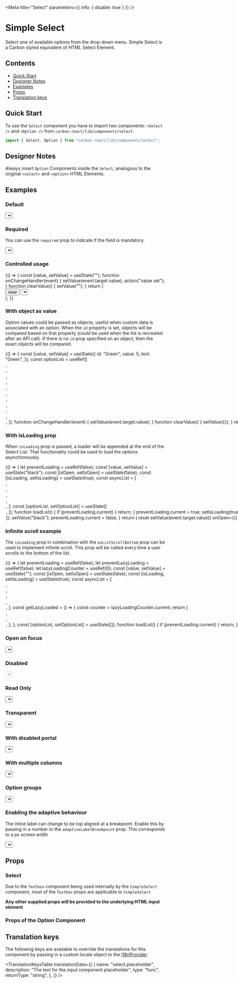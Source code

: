

<Meta title="Select" parameters={{ info: { disable: true } }} />

# Simple Select

Select one of available options from the drop-down menu. Simple Select is a Carbon styled equivalent of HTML Select Element.

## Contents

- [Quick Start](#quick-start)
- [Designer Notes](#designer-notes)
- [Examples](#examples)
- [Props](#props)
- [Translation keys](#translation-keys)

## Quick Start

To use the `Select` component you have to import two components: `<Select />` and `<Option />`
from `carbon-react/lib/components/select`.

```javascript
import { Select, Option } from "carbon-react/lib/components/select";
```

## Designer Notes

Always insert `Option` Components inside the `Select`, analogous to the original `<select>` and `<option>` HTML Elements.

## Examples

### Default

<Preview>
  <Story name="default">
    <Select
      name="simple"
      id="simple"
      label="label"
      labelInline
      onOpen={action("onOpen")}
      onChange={action("onChange", { depth: 2 })}
      onClick={action("onClick", { depth: 2 })}
      onFocus={action("onFocus", { depth: 2 })}
      onBlur={action("onBlur", { depth: 2 })}
      onKeyDown={action("onKeyDown", { depth: 2 })}
    >
      <Option text="Amber" value="1" />
      <Option text="Black" value="2" />
      <Option text="Blue" value="3" />
      <Option text="Brown" value="4" />
      <Option text="Green" value="5" />
      <Option text="Orange" value="6" />
      <Option text="Pink" value="7" />
      <Option text="Purple" value="8" />
      <Option text="Red" value="9" />
      <Option text="White" value="10" />
      <Option text="Yellow" value="11" />
    </Select>
  </Story>
</Preview>

### Required

You can use the `required` prop to indicate if the field is mandatory.

<Preview>
  <Story name="required">
    <Select
      name="required-select"
      id="required-select"
      label="Foreground Color"
      required
    >
      <Option text="Amber" value="1" />
      <Option text="Black" value="2" />
      <Option text="Blue" value="3" />
      <Option text="Brown" value="4" />
      <Option text="Green" value="5" />
      <Option text="Orange" value="6" />
      <Option text="Pink" value="7" />
      <Option text="Purple" value="8" />
      <Option text="Red" value="9" />
      <Option text="White" value="10" />
      <Option text="Yellow" value="11" />
    </Select>
  </Story>
</Preview>

### Controlled usage

<Preview>
  <Story name="controlled" parameters={{ chromatic: { disable: true } }}>
    {() => {
      const [value, setValue] = useState("");
      function onChangeHandler(event) {
        setValue(event.target.value);
        action("value set");
      }
      function clearValue() {
        setValue("");
      }
      return (
        <div>
          <Button onClick={clearValue} mb={2}>
            clear
          </Button>
          <Select
            id="controlled"
            name="controlled"
            value={value}
            onChange={onChangeHandler}
          >
            <Option text="Amber" value="1" />
            <Option text="Black" value="2" />
            <Option text="Blue" value="3" />
            <Option text="Brown" value="4" />
            <Option text="Green" value="5" />
            <Option text="Orange" value="6" />
            <Option text="Pink" value="7" />
            <Option text="Purple" value="8" />
            <Option text="Red" value="9" />
            <Option text="White" value="10" />
            <Option text="Yellow" value="11" />
          </Select>
        </div>
      );
    }}
  </Story>
</Preview>

### With object as value

Option values could be passed as objects, useful when custom data is associated with an option.
When the `id` property is set, objects will be compared based on that property (could be used when the list is recreated after an API call).
If there is no `id` prop specified on an object, then the exact objects will be compared.

<Preview>
  <Story
    name="with object as value"
    parameters={{ chromatic: { disable: true } }}
  >
    {() => {
      const [value, setValue] = useState({
        id: "Green",
        value: 5,
        text: "Green",
      });
      const optionList = useRef([
        <Option
          text="Amber"
          key="Amber"
          value={{ id: "Amber", value: 1, text: "Amber" }}
        />,
        <Option
          text="Black"
          key="Black"
          value={{ id: "Black", value: 2, text: "Black" }}
        />,
        <Option
          text="Blue"
          key="Blue"
          value={{ id: "Blue", value: 3, text: "Blue" }}
        />,
        <Option
          text="Brown"
          key="Brown"
          value={{ id: "Brown", value: 4, text: "Brown" }}
        />,
        <Option
          text="Green"
          key="Green"
          value={{ id: "Green", value: 5, text: "Green" }}
        />,
        <Option
          text="Orange"
          key="Orange"
          value={{ id: "Orange", value: 6, text: "Orange" }}
        />,
        <Option
          text="Pink"
          key="Pink"
          value={{ id: "Pink", value: 7, text: "Pink" }}
        />,
        <Option
          text="Purple"
          key="Purple"
          value={{ id: "Purple", value: 8, text: "Purple" }}
        />,
        <Option
          text="Red"
          key="Red"
          value={{ id: "Red", value: 9, text: "Red" }}
        />,
        <Option
          text="White"
          key="White"
          value={{ id: "White", value: 10, text: "White" }}
        />,
        <Option
          text="Yellow"
          key="Yellow"
          value={{ id: "Yellow", value: 11, text: "Yellow" }}
        />,
      ]);
      function onChangeHandler(event) {
        setValue(event.target.value);
      }
      function clearValue() {
        setValue({});
      }
      return (
        <div>
          <Button onClick={clearValue} mb={2}>
            clear
          </Button>
          <Select
            id="with-object"
            name="with-object"
            value={value}
            onChange={onChangeHandler}
          >
            {optionList.current}
          </Select>
        </div>
      );
    }}
  </Story>
</Preview>

### With isLoading prop

When `isLoading` prop is passed, a loader will be appended at the end of the Select List. That functionality could be used to load the options asynchronously.

<Preview>
  <Story
    name="with isLoading prop"
    parameters={{ chromatic: { disable: true } }}
  >
    {() => {
      let preventLoading = useRef(false);
      const [value, setValue] = useState("black");
      const [isOpen, setIsOpen] = useState(false);
      const [isLoading, setIsLoading] = useState(true);
      const asyncList = [
        <Option text="Amber" value="amber" key="Amber" />,
        <Option text="Black" value="black" key="Black" />,
        <Option text="Blue" value="blue" key="Blue" />,
        <Option text="Brown" value="brown" key="Brown" />,
        <Option text="Green" value="green" key="Green" />,
      ];
      const [optionList, setOptionList] = useState([
        <Option text="Black" value="black" key="Black" />,
      ]);
      function loadList() {
        if (preventLoading.current) {
          return;
        }
        preventLoading.current = true;
        setIsLoading(true);
        setTimeout(() => {
          setIsLoading(false);
          setOptionList(asyncList);
        }, 2000);
      }
      function clearData() {
        setOptionList([<Option text="Black" value="black" key="Black" />]);
        setValue("black");
        preventLoading.current = false;
      }
      return (
        <div>
          <Button onClick={clearData} mb={2}>
            reset
          </Button>
          <Select
            name="isLoading"
            id="isLoading"
            label="label"
            value={value}
            onChange={(event) => setValue(event.target.value)}
            onOpen={() => loadList()}
            isLoading={isLoading}
          >
            {optionList}
          </Select>
        </div>
      );
    }}
  </Story>
</Preview>

### Infinite scroll example

The `isLoading` prop in combination with the `onListScrollBottom` prop can be used to implement infinite scroll.
This prop will be called every time a user scrolls to the bottom of the list.

<Preview>
  <Story
    name="with infinite scroll"
    parameters={{ chromatic: { disable: true } }}
  >
    {() => {
      let preventLoading = useRef(false);
      let preventLazyLoading = useRef(false);
      let lazyLoadingCounter = useRef(0);
      const [value, setValue] = useState("");
      const [isOpen, setIsOpen] = useState(false);
      const [isLoading, setIsLoading] = useState(true);
      const asyncList = [
        <Option text="Amber" value="amber" key="Amber" />,
        <Option text="Black" value="black" key="Black" />,
        <Option text="Blue" value="blue" key="Blue" />,
        <Option text="Brown" value="brown" key="Brown" />,
        <Option text="Green" value="green" key="Green" />,
      ];
      const getLazyLoaded = () => {
        const counter = lazyLoadingCounter.current;
        return [
          <Option
            text={`Lazy Loaded A${counter}`}
            value={`lazyA${counter}`}
            key={`lazyA${counter}`}
          />,
          <Option
            text={`Lazy Loaded B${counter}`}
            value={`lazyB${counter}`}
            key={`lazyB${counter}`}
          />,
          <Option
            text={`Lazy Loaded C${counter}`}
            value={`lazyC${counter}`}
            key={`lazyC${counter}`}
          />,
        ];
      };
      const [optionList, setOptionList] = useState([]);
      function loadList() {
        if (preventLoading.current) {
          return;
        }
        preventLoading.current = true;
        setIsLoading(true);
        setTimeout(() => {
          setIsLoading(false);
          setOptionList(asyncList);
        }, 2000);
      }
      function onLazyLoading() {
        if (preventLazyLoading.current) {
          return;
        }
        preventLazyLoading.current = true;
        setIsLoading(true);
        setTimeout(() => {
          preventLazyLoading.current = false;
          lazyLoadingCounter.current += 1;
          setIsLoading(false);
          setOptionList((prevList) => [...prevList, ...getLazyLoaded()]);
        }, 2000);
      }
      function clearData() {
        setOptionList([]);
        setValue("");
        preventLoading.current = false;
      }
      return (
        <div>
          <Button onClick={clearData} mb={2}>
            reset
          </Button>
          <Select
            name="infiniteScroll"
            id="infiniteScroll"
            label="label"
            value={value}
            onChange={(event) => setValue(event.target.value)}
            onOpen={() => loadList()}
            isLoading={isLoading}
            onListScrollBottom={onLazyLoading}
          >
            {optionList}
          </Select>
        </div>
      );
    }}
  </Story>
</Preview>

### Open on focus

<Preview>
  <Story name="openOnFocus" parameters={{ chromatic: { disable: true } }}>
    <Select name="openOnFocus" id="openOnFocus" openOnFocus>
      <Option text="Amber" value="1" />
      <Option text="Black" value="2" />
      <Option text="Blue" value="3" />
      <Option text="Brown" value="4" />
      <Option text="Green" value="5" />
      <Option text="Orange" value="6" />
      <Option text="Pink" value="7" />
      <Option text="Purple" value="8" />
      <Option text="Red" value="9" />
      <Option text="White" value="10" />
      <Option text="Yellow" value="11" />
    </Select>
  </Story>
</Preview>

### Disabled

<Preview>
  <Story name="disabled">
    <Select name="disabled" id="disabled" defaultValue="3" disabled>
      <Option text="Amber" value="1" />
      <Option text="Black" value="2" />
      <Option text="Blue" value="3" />
      <Option text="Brown" value="4" />
      <Option text="Green" value="5" />
      <Option text="Orange" value="6" />
      <Option text="Pink" value="7" />
      <Option text="Purple" value="8" />
      <Option text="Red" value="9" />
      <Option text="White" value="10" />
      <Option text="Yellow" value="11" />
    </Select>
  </Story>
</Preview>

### Read Only

<Preview>
  <Story name="readonly">
    <Select name="readonly" id="readonly" defaultValue="4" readOnly>
      <Option text="Amber" value="1" />
      <Option text="Black" value="2" />
      <Option text="Blue" value="3" />
      <Option text="Brown" value="4" />
      <Option text="Green" value="5" />
      <Option text="Orange" value="6" />
      <Option text="Pink" value="7" />
      <Option text="Purple" value="8" />
      <Option text="Red" value="9" />
      <Option text="White" value="10" />
      <Option text="Yellow" value="11" />
    </Select>
  </Story>
</Preview>

### Transparent

<Preview>
  <Story name="transparent">
    <Select name="transparent" id="transparent" defaultValue="4" transparent>
      <Option text="Amber" value="1" />
      <Option text="Black" value="2" />
      <Option text="Blue" value="3" />
      <Option text="Brown" value="4" />
      <Option text="Green" value="5" />
      <Option text="Orange" value="6" />
      <Option text="Pink" value="7" />
      <Option text="Purple" value="8" />
      <Option text="Red" value="9" />
      <Option text="White" value="10" />
      <Option text="Yellow" value="11" />
    </Select>
  </Story>
</Preview>

### With disabled portal

<Preview>
  <Story
    name="withDisabledPortal"
    parameters={{ chromatic: { disable: true } }}
  >
    <Select
      name="withDisabledPortal"
      id="withDisabledPortal"
      defaultValue="4"
      disablePortal
    >
      <Option text="Amber" value="1" />
      <Option text="Black" value="2" />
      <Option text="Blue" value="3" />
      <Option text="Brown" value="4" />
      <Option text="Green" value="5" />
      <Option text="Orange" value="6" />
      <Option text="Pink" value="7" />
      <Option text="Purple" value="8" />
      <Option text="Red" value="9" />
      <Option text="White" value="10" />
      <Option text="Yellow" value="11" />
    </Select>
  </Story>
</Preview>

### With multiple columns

<Preview>
  <Story
    name="with multiple columns"
    parameters={{ chromatic: { disable: true } }}
  >
    <Select
      name="withMultipleColumns"
      id="withMultipleColumns"
      multiColumn
      defaultValue="2"
      tableHeader={
        <tr>
          <th>Name</th>
          <th>Surname</th>
          <th>Occupation</th>
        </tr>
      }
    >
      <OptionRow value="1" text="John Doe">
        <td>John</td>
        <td>Doe</td>
        <td>Welder</td>
      </OptionRow>
      <OptionRow value="2" text="Joe Vick">
        <td>Joe</td>
        <td>Vick</td>
        <td>Accountant</td>
      </OptionRow>
      <OptionRow value="3" text="Jane Poe">
        <td>Jane</td>
        <td>Poe</td>
        <td>Accountant</td>
      </OptionRow>
      <OptionRow value="4" text="Jill Moe">
        <td>Jill</td>
        <td>Moe</td>
        <td>Engineer</td>
      </OptionRow>
      <OptionRow value="5" text="Bill Zoe">
        <td>Bill</td>
        <td>Zoe</td>
        <td>Astronaut</td>
      </OptionRow>
    </Select>
  </Story>
</Preview>

### Option groups

<Preview>
  <Story name="option groups" parameters={{ chromatic: { disable: true } }}>
    <Select name="optGroups" id="optGroups">
      <OptionGroupHeader label="Group one" icon="individual" />
      <Option text="Amber" value="1" />
      <Option text="Black" value="2" />
      <Option text="Blue" value="3" />
      <Option text="Brown" value="4" />
      <OptionGroupHeader label="Group two" icon="shop" />
      <Option text="Green" value="5" />
      <Option text="Orange" value="6" />
      <Option text="Pink" value="7" />
      <OptionGroupHeader label="Group three" />
      <Option text="Purple" value="8" />
      <Option text="Red" value="9" />
      <Option text="White" value="10" />
      <Option text="Yellow" value="11" />
    </Select>
  </Story>
</Preview>

### Enabling the adaptive behaviour

The inline label can change to be top aligned at a breakpoint. Enable this by passing in a number to the `adaptiveLabelBreakpoint` prop. This corresponds to a px screen width

<Preview>
  <Story
    name="enabling adaptive behaviour"
    parameters={{ chromatic: { disable: true } }}
  >
    <Select
      name="adaptive"
      id="adaptive"
      label="label"
      defaultValue="4"
      adaptiveLabelBreakpoint={960}
    >
      <Option text="Amber" value="1" />
      <Option text="Black" value="2" />
      <Option text="Blue" value="3" />
      <Option text="Brown" value="4" />
      <Option text="Green" value="5" />
      <Option text="Orange" value="6" />
      <Option text="Pink" value="7" />
      <Option text="Purple" value="8" />
      <Option text="Red" value="9" />
      <Option text="White" value="10" />
      <Option text="Yellow" value="11" />
    </Select>
  </Story>
</Preview>

## Props

### Select

<StyledSystemProps noHeader of={Select} margin />

Due to the `Textbox` component being used internally by the `SimpleSelect` component, most of the `Textbox` props are applicable to `SimpleSelect`

<Props of={SelectTextbox} />

**Any other supplied props will be provided to the underlying HTML input element**

### Props of the Option Component

<Props of={Option} />

## Translation keys

The following keys are available to override the translations for this component by passing in a custom locale object to the
[i18nProvider](https://carbon.sage.com/?path=/story/documentation-i18n--page).

<TranslationKeysTable
  translationData={[
    {
      name: "select.placeholder",
      description: "The text for the input component placeholder",
      type: "func",
      returnType: "string",
    },
  ]}
/>

